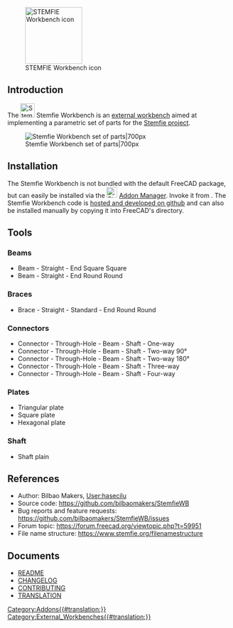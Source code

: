 <languages/>

[[Image:StemfieWorkbench.svg|thumb|128px|STEMFIE Workbench icon]]

{{TOCright}}

== Introduction ==

The [[Image:StemfieWorkbench.svg|32px]] Stemfie Workbench is an [[External_workbenches|external workbench]] aimed at implementing a parametric set of parts for the [https://www.stemfie.org/ Stemfie project].

[[File:Stemfie_WB.jpg|Stemfie Workbench set of parts|700px]]

{{Caption|Example of a Stemfie Workbench set of parts}}

== Installation ==

The Stemfie Workbench is not bundled with the default FreeCAD package, but can easily be installed via the [[Image:Std_AddonMgr.svg|24px]] [[Std_AddonMgr|Addon Manager]]. Invoke it from {{MenuCommand|Tools → [[Std_AddonMgr|Addons Manager]]}}. The Stemfie Workbench code is [https://github.com/bilbaomakers/StemfieWB hosted and developed on github] and can also be installed manually by copying it into FreeCAD's {{FileName|MOD}} directory. 

== Tools ==

=== Beams ===

* Beam - Straight - End Square Square
* Beam - Straight - End Round Round

=== Braces ===

* Brace - Straight - Standard - End Round Round

=== Connectors ===

* Connector - Through-Hole - Beam - Shaft - One-way
* Connector - Through-Hole - Beam - Shaft - Two-way 90°
* Connector - Through-Hole - Beam - Shaft - Two-way 180°
* Connector - Through-Hole - Beam - Shaft - Three-way
* Connector - Through-Hole - Beam - Shaft - Four-way

=== Plates ===

* Triangular plate
* Square plate
* Hexagonal plate

=== Shaft ===

* Shaft plain

== References ==

* Author: Bilbao Makers, [[User:hasecilu]]
* Source code: https://github.com/bilbaomakers/StemfieWB
* Bug reports and feature requests: https://github.com/bilbaomakers/StemfieWB/issues
* Forum topic: https://forum.freecad.org/viewtopic.php?t=59951
* File name structure: https://www.stemfie.org/filenamestructure

== Documents ==

* [https://github.com/bilbaomakers/StemfieWB/blob/main/README.md README]
* [https://github.com/bilbaomakers/StemfieWB/blob/main/CHANGELOG.md CHANGELOG]
* [https://github.com/bilbaomakers/StemfieWB/blob/main/CONTRIBUTING.md CONTRIBUTING]
* [https://github.com/bilbaomakers/StemfieWB/blob/main/freecad/stemfie/resources/translations/README.md TRANSLATION]


[[Category:Addons{{#translation:}}]]
[[Category:External_Workbenches{{#translation:}}]]